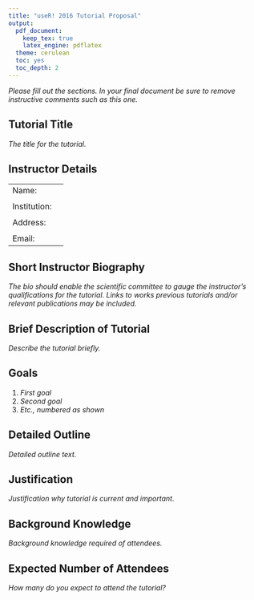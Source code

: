 ```yaml
---
title: "useR! 2016 Tutorial Proposal"
output:
  pdf_document:
    keep_tex: true
    latex_engine: pdflatex
  theme: cerulean
  toc: yes
  toc_depth: 2
---
```


_Please fill out the sections. In your final document be sure to
remove instructive comments such as this one._

## Tutorial Title

_The title for the tutorial._

## Instructor Details

|             |                                                       |
|-------------|-------------------------------------------------------|
|Name:        |                                                       |
|             |                                                       |
|Institution: |                                                       |
|             |                                                       |
|Address:     |                                                       |
|             |                                                       |
|Email:       |                                                       |


## Short Instructor Biography

_The bio should enable the scientific committee to gauge the
instructor's qualifications for the tutorial. Links to works previous
tutorials and/or relevant publications may be included._

## Brief Description of Tutorial

_Describe the tutorial briefly._

## Goals

1. _First goal_
2. _Second goal_
3. _Etc., numbered as shown_

## Detailed Outline

_Detailed outline text._

## Justification

_Justification why tutorial is current and important._

## Background Knowledge

_Background knowledge required of attendees._

## Expected Number of Attendees

_How many do you expect to attend the tutorial?_


